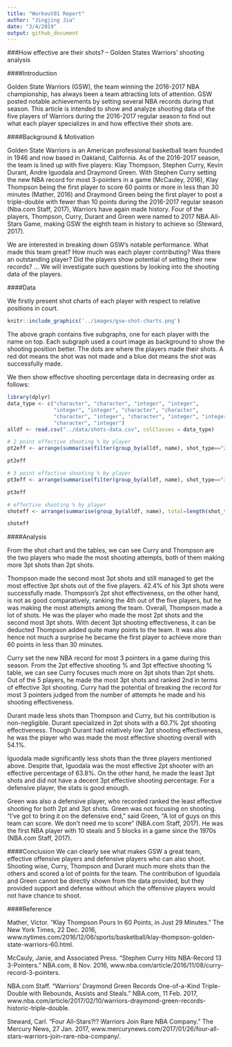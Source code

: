 ```yaml
---
title: "Workout01 Report"
author: "Jingjing Jia"
date: "3/4/2019"
output: github_document
---
```


###How effective are their shots? -- Golden States Warriors' shooting analysis

####Introduction

Golden State Warriors (GSW), the team winning the 2016-2017 NBA championship, has always been a team attracting lots of attention. GSW posted notable achievements by setting several NBA records during that season. This article is intended to show and analyze shooting data of the five players of Warriors during the 2016-2017 regular season to find out what each player specializes in and how effective their shots are.

####Background & Motivation

Golden State Warriors is an American professional basketball team founded in 1946 and now based in Oakland, California. As of the 2016-2017 season, the team is lined up with five players: Klay Thompson, Stephen Curry, Kevin Durant, Andre Iguodala and Draymond Green. With Stephen Curry setting the new NBA record for most 3-pointers in a game (McCauley, 2016), Klay Thompson being the first player to score 60 points or more in less than 30 minutes (Mather, 2016) and Draymond Green being the first player to post a triple-double with fewer than 10 points during the 2016-2017 regular season (Nba.com Staff, 2017), Warriors have again made history. Four of the players, Thompson, Curry, Durant and Green were named to 2017 NBA All-Stars Game, making GSW the eighth team in history to achieve so (Steward, 2017). 

We are interested in breaking down GSW's notable performance. What made this team great? How much was each player contributing? Was there an outstanding player? Did the players show potential of setting their new records? ... We will investigate such questions by looking into the shooting data of the players.

####Data

We firstly present shot charts of each player with respect to relative positions in court.

```r
knitr::include_graphics('../images/gsw-shot-charts.png')
```

The above graph contains five subgraphs, one for each player with the name on top. Each subgraph used a court image as background to show the shooting position better. The dots are where the players made their shots. A red dot means the shot was not made and a blue dot means the shot was successfully made. 

We then show effective shooting percentage data in decreasing order as follows:

```r

library(dplyr)
data_type <- c("character", "character", "integer", "integer", 
               "integer", "integer", "character", "character", 
               "character", "integer", "character", "integer", "integer", 
               "character", "integer")
alldf <- read.csv("../data/shots-data.csv", colClasses = data_type)
```

```r
# 2 point effective shooting % by player
pt2eff <- arrange(summarise(filter(group_by(alldf, name), shot_type=="2PT Field Goal"), total=length(shot_type), made=length(shot_made_flag[shot_made_flag == "shot_yes"]), perc_made=made/total*100), desc(perc_made))

pt2eff

# 3 point effective shooting % by player
pt3eff <- arrange(summarise(filter(group_by(alldf, name), shot_type=="3PT Field Goal"), total=length(shot_type), made=length(shot_made_flag[shot_made_flag == "shot_yes"]), perc_made=made/total*100), desc(perc_made))

pt3eff

# effective shooting % by player
shoteff <- arrange(summarise(group_by(alldf, name), total=length(shot_type), made=length(shot_made_flag[shot_made_flag == "shot_yes"]), perc_made=made/total*100), desc(perc_made))

shoteff
```

####Analysis

From the shot chart and the tables, we can see Curry and Thompson are the two players who made the most shooting attempts, both of them making more 3pt shots than 2pt shots. 

Thompson made the second most 3pt shots and still managed to get the most effective 3pt shots out of the five players. 42.4% of his 3pt shots were successfully made. Thompson's 2pt shot effectiveness, on the other hand, is not as good comparatively, ranking the 4th out of the five players, but he was making the most attempts among the team. Overall, Thompson made a lot of shots. He was the player who made the most 2pt shots and the second most 3pt shots. With decent 3pt shooting effectiveness, it can be deducted Thompson added quite many points to the team. It was also hence not much a surprise he became the first player to achieve more than 60 points in less than 30 minutes.

Curry set the new NBA record for most 3 pointers in a game during this season. From the 2pt effective shooting % and 3pt effective shooting % table, we can see Curry focuses much more on 3pt shots than 2pt shots. Out of the 5 players, he made the most 3pt shots and ranked 2nd in terms of effective 3pt shooting. Curry had the potential of breaking the record for most 3 pointers judged from the number of attempts he made and his shooting effectiveness.

Durant made less shots than Thompson and Curry, but his contribution is non-negligible. Durant specialized in 2pt shots with a 60.7% 2pt shooting effectiveness. Though Durant had relatively low 3pt shooting effectiveness, he was the player who was made the most effective shooting overall with 54.1%. 

Iguodala made significantly less shots than the three players mentioned above. Despite that, Iguodala was the most effective 2pt shooter with an effective percentage of 63.8%. On the other hand, he made the least 3pt shots and did not have a decent 3pt effective shooting percentage. For a defensive player, the stats is good enough.

Green was also a defensive player, who recorded ranked the least effective shooting for both 2pt and 3pt shots. Green was not focusing on shooting. “I’ve got to bring it on the defensive end,” said Green, “A lot of guys on this team can score. We don’t need me to score” (NBA.com Staff, 2017). He was the first NBA player with 10 steals and 5 blocks in a game since the 1970s (NBA.com Staff, 2017). 

####Conclusion
We can clearly see what makes GSW a great team, effective offensive players and defensive players who can also shoot. Shooting wise, Curry, Thompson and Durant much more shots than the others and scored a lot of points for the team. The contribution of Iguodala and Green cannot be directly shown from the data provided, but they provided support and defense without which the offensive players would not have chance to shoot. 

####Reference

Mather, Victor. “Klay Thompson Pours In 60 Points, in Just 29 Minutes.” The New York Times, 22 Dec. 2016, www.nytimes.com/2016/12/06/sports/basketball/klay-thompson-golden-state-warriors-60.html.

McCauly, Janie, and Associated Press. “Stephen Curry Hits NBA-Record 13 3-Pointers.” NBA.com, 8 Nov. 2016, www.nba.com/article/2016/11/08/curry-record-3-pointers.

NBA.com Staff. “Warriors' Draymond Green Records One-of-a-Kind Triple-Double with Rebounds, Assists and Steals.” NBA.com, 11 Feb. 2017, www.nba.com/article/2017/02/10/warriors-draymond-green-records-historic-triple-double.

Steward, Carl. “Four All-Stars?!? Warriors Join Rare NBA Company.” The Mercury News, 27 Jan. 2017, www.mercurynews.com/2017/01/26/four-all-stars-warriors-join-rare-nba-company/.


